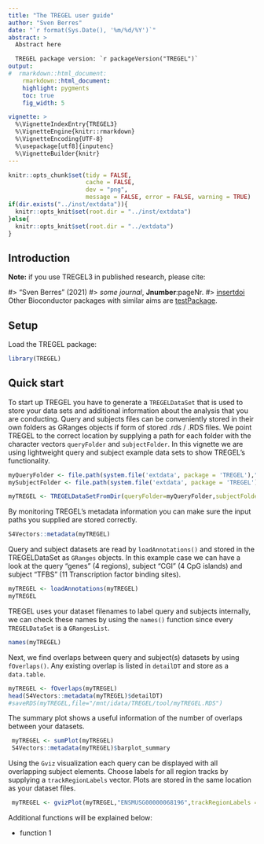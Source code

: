 ```yaml
---
title: "The TREGEL user guide"
author: "Sven Berres"
date: "`r format(Sys.Date(), '%m/%d/%Y')`"
abstract: >
  Abstract here

  TREGEL package version: `r packageVersion("TREGEL")`
output:
#  rmarkdown::html_document:
    rmarkdown::html_document:
    highlight: pygments
    toc: true
    fig_width: 5

vignette: >
  %\VignetteIndexEntry{TREGEL3}
  %\VignetteEngine{knitr::rmarkdown}
  %\VignetteEncoding{UTF-8}
  %\usepackage[utf8]{inputenc}
  %\VignetteBuilder{knitr}
---
```


```r
knitr::opts_chunk$set(tidy = FALSE,
                      cache = FALSE,
                      dev = "png",
                      message = FALSE, error = FALSE, warning = TRUE)
if(dir.exists("../inst/extdata")){
  knitr::opts_knit$set(root.dir = "../inst/extdata")
}else{
  knitr::opts_knit$set(root.dir = "../extdata")
}
```	

## Introduction

**Note:** if you use TREGEL3 in published research, please cite:

#> "Sven Berres" (2021)
#> *some journal*, **Jnumber**:pageNr.
#> [insertdoi](http://linkmissing)
Other Bioconductor packages with similar aims are
[testPackage](http://testlink/testlink).

## Setup

Load the TREGEL package: 

```r
library(TREGEL)

```
## Quick start

To start up TREGEL you have to generate a `TREGELDataSet` that is used to store your data sets and additional information about the analysis that you are conducting. Query and subjects files can be conveniently stored in their own folders as GRanges objects if form of stored .rds / .RDS files. We point TREGEL to the correct location by supplying a path for each folder with the character vectors `queryFolder` and `subjectFolder`. In this vignette we are using lightweight query and subject example data sets to show TREGEL's functionality.

```r
myQueryFolder <- file.path(system.file('extdata', package = 'TREGEL'),"query")
mySubjectFolder <- file.path(system.file('extdata', package = 'TREGEL'),"subject")

myTREGEL <- TREGELDataSetFromDir(queryFolder=myQueryFolder,subjectFolder=mySubjectFolder)
```
By monitoring TREGEL's metadata information you can make sure the input paths you supplied are stored correctly.
```r
S4Vectors::metadata(myTREGEL)
```
Query and subject datasets are read by `loadAnnotations()` and stored in the TREGELDataSet as `GRanges` objects.  In this example case we can have a look at the query "genes" (4 regions), subject "CGI" (4 CpG islands) and subject "TFBS" (11 Transcription factor binding sites). 
```r
myTREGEL <- loadAnnotations(myTREGEL)
myTREGEL
```
TREGEL uses your dataset filenames to label query and subjects internally, we can check these names by using the `names()` function since every `TREGELDataSet` is a `GRangesList`. 
```r
names(myTREGEL)
```
Next, we find overlaps between query and subject(s) datasets by using `fOverlaps()`. Any existing overlap is listed in `detailDT` and store as a `data.table`.
```r
myTREGEL <- fOverlaps(myTREGEL)
head(S4Vectors::metadata(myTREGEL)$detailDT)
#saveRDS(myTREGEL,file="/mnt/idata/TREGEL/tool/myTREGEL.RDS")
```


The summary plot shows a useful information of the number of overlaps between your datasets. 
```r
 myTREGEL <- sumPlot(myTREGEL)
 S4Vectors::metadata(myTREGEL)$barplot_summary
```
Using the `Gviz` visualization each query can be displayed with all overlapping subject elements. Choose labels for all region tracks by supplying a `trackRegionLabels` vector. Plots are stored in the same location as your dataset files.
```r
 myTREGEL <- gvizPlot(myTREGEL,"ENSMUSG00000068196",trackRegionLabels = setNames(c("name","ID","name"),c("genes","CGI","TFBS")))
```

Additional functions will be explained below:

* function 1



